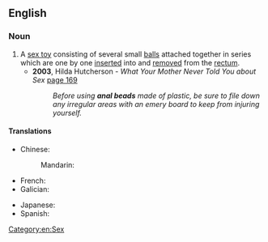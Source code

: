 ==English==
{{wikipedia}}

===Noun===
{{en-plural noun}}

# A [[sex toy]] consisting of several small [[ball]]s attached together in series which are one by one [[insert]]ed into and [[remove]]d from the [[rectum]].
#* '''2003''', Hilda Hutcherson - ''What Your Mother Never Told You about Sex'' [http://books.google.co.uk/books?id=xu8tb2o66iIC&pg=PA169&dq=%22using+anal+beads%22&sig=sbIR1VaGAj9DLLaIymgTNwzDSLo page 169]
#*: ''Before using '''anal beads''' made of plastic, be sure to file down any irregular areas with an emery board to keep from injuring yourself.''

====Translations====
{{trans-top|sex toy}}
* Chinese:
*: Mandarin: {{t|cmn|拉珠}}
* French: {{t+|fr|chapelet thaï|m}}
* Galician: {{t|gl|contas anais|f-p}}
{{trans-mid}}
* Japanese: {{t|ja|アナルビーズ|sc=Jpan|tr=anarubīzu}}
* Spanish: {{t|es|cuentas anales|f}}
{{trans-bottom}}

[[Category:en:Sex]]